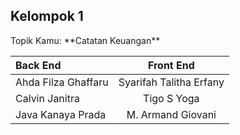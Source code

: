 ## Kelompok 1

 
<Callout emoji="ℹ️">
  Topik Kamu: **Catatan Keuangan**
</Callout>

| Back End  | Front End | 
| :----- | :----: | 
| Ahda Filza Ghaffaru   |  Syarifah Talitha Erfany   | 
| Calvin Janitra | Tigo S Yoga  | 
| Java Kanaya Prada | M. Armand Giovani  | 